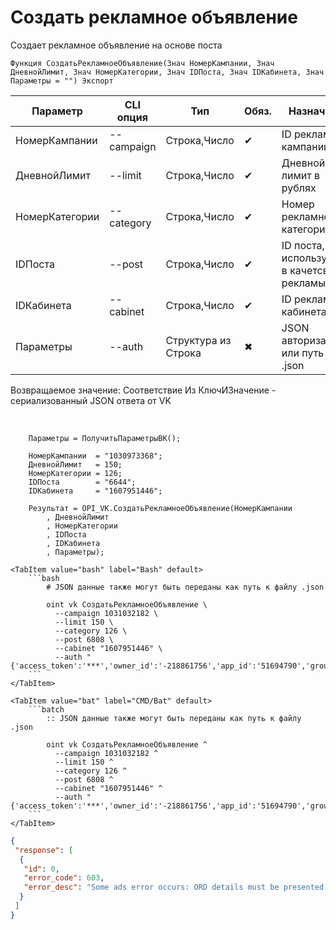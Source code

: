 ﻿---
sidebar_position: 2
---


# Создать рекламное объявление
 Создает рекламное объявление на основе поста



`Функция СоздатьРекламноеОбъявление(Знач НомерКампании, Знач ДневнойЛимит, Знач НомерКатегории, Знач IDПоста, Знач IDКабинета, Знач Параметры = "") Экспорт`

  | Параметр | CLI опция | Тип | Обяз. | Назначение |
  |-|-|-|-|-|
  | НомерКампании | --campaign | Строка,Число | &#x2714; | ID рекламной кампании |
  | ДневнойЛимит | --limit | Строка,Число | &#x2714; | Дневной лимит в рублях |
  | НомерКатегории | --category | Строка,Число | &#x2714; | Номер рекламной категории |
  | IDПоста | --post | Строка,Число | &#x2714; | ID поста, используемого в качетсве рекламы |
  | IDКабинета | --cabinet | Строка,Число | &#x2714; | ID рекламного кабинета |
  | Параметры | --auth | Структура из Строка | &#x2716; | JSON авторизации или путь к .json |

  
  Возвращаемое значение:   Соответствие Из КлючИЗначение - сериализованный JSON ответа от VK

<br/>




```bsl title="Пример использования для 1С:Предприятие/OneScript"
    Параметры = ПолучитьПараметрыВК();

    НомерКампании  = "1030973368";
    ДневнойЛимит   = 150;
    НомерКатегории = 126;
    IDПоста        = "6644";
    IDКабинета     = "1607951446";

    Результат = OPI_VK.СоздатьРекламноеОбъявление(НомерКампании
        , ДневнойЛимит
        , НомерКатегории
        , IDПоста
        , IDКабинета
        , Параметры);
```
    

 <Tabs>
  
    <TabItem value="bash" label="Bash" default>
        ```bash
            # JSON данные также могут быть переданы как путь к файлу .json
            
            oint vk СоздатьРекламноеОбъявление \
              --campaign 1031032182 \
              --limit 150 \
              --category 126 \
              --post 6808 \
              --cabinet "1607951446" \
              --auth "{'access_token':'***','owner_id':'-218861756','app_id':'51694790','group_id':'218861756'}"
        ```
    </TabItem>
  
    <TabItem value="bat" label="CMD/Bat" default>
        ```batch
            :: JSON данные также могут быть переданы как путь к файлу .json
            
            oint vk СоздатьРекламноеОбъявление ^
              --campaign 1031032182 ^
              --limit 150 ^
              --category 126 ^
              --post 6808 ^
              --cabinet "1607951446" ^
              --auth "{'access_token':'***','owner_id':'-218861756','app_id':'51694790','group_id':'218861756'}"
        ```
    </TabItem>
</Tabs>


```json title="Результат"
{
 "response": [
  {
   "id": 0,
   "error_code": 603,
   "error_desc": "Some ads error occurs: ORD details must be presented."
  }
 ]
}
```
